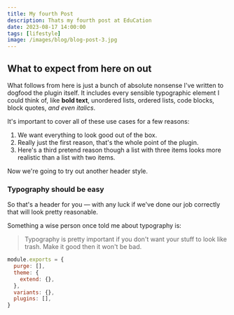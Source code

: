 ```yaml
---
title: My fourth Post
description: Thats my fourth post at EduCation
date: 2023-08-17 14:00:00
tags: [lifestyle]
image: /images/blog/blog-post-3.jpg
---
```



## What to expect from here on out

What follows from here is just a bunch of absolute nonsense I've written to dogfood the plugin itself. It includes every sensible typographic element I could think of, like **bold text**, unordered lists, ordered lists, code blocks, block quotes, _and even italics_.

It's important to cover all of these use cases for a few reasons:

1.  We want everything to look good out of the box.
2.  Really just the first reason, that's the whole point of the plugin.
3.  Here's a third pretend reason though a list with three items looks more realistic than a list with two items.

Now we're going to try out another header style.

### Typography should be easy

So that's a header for you — with any luck if we've done our job correctly that will look pretty reasonable.

Something a wise person once told me about typography is:

> Typography is pretty important if you don't want your stuff to look like trash. Make it good then it won't be bad.

```js
module.exports = {
  purge: [],
  theme: {
    extend: {},
  },
  variants: {},
  plugins: [],
}
```